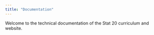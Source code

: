 ```yaml
---
title: "Documentation"
---
```


Welcome to the technical documentation of the Stat 20 curriculum and website.
